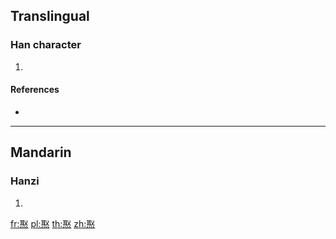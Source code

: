 {{character info/new}}
==Translingual==

===Han character===
{{Han char|rn=86|rad=火|as=08|sn=12|four=17334|canj=SEF|ids=⿱取灬}}

# {{defn|Han|sort=火08}}

====References====
* {{Han ref|kx=0674.030|dkj=19115|hdz=32211.120|uh=7123|ud=28963|bh=DA5E|bd=55902}}

----

==Mandarin==

===Hanzi===
{{cmn-hanzi|pin=[[jù]] ([[ju4]])|wg=chü<sup>4</sup>}}

# {{defn|lang=cmn|sort=火08}}

[[fr:焣]]
[[pl:焣]]
[[th:焣]]
[[zh:焣]]